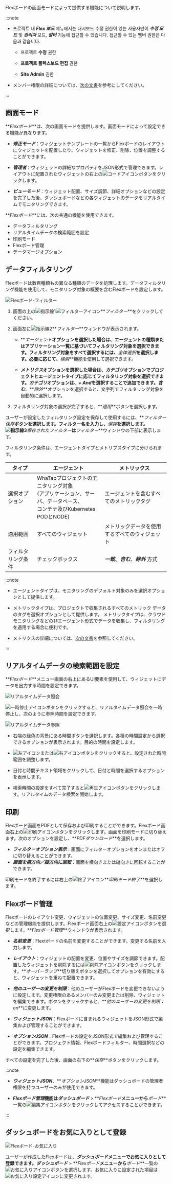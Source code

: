 Flexボードの画面モードによって提供する機能について説明します。

:::note

-   프로젝트 내 **_Flex 보드_** 메뉴에서는 대시보드 수정 권한이 있는 사용자만이 **_수정 모드_** 및 **_관리자_** 모드, **_필터_** 기능에 접근할 수 있습니다. 접근할 수 있는 멤버 권한은 다음과 같습니다.

    -   프로젝트 **수정** 권한 

    -   **프로젝트 플렉스보드 편집** 권한

    -   **Site Admin** 권한

-   メンバー権限の詳細については、[次の文書](../project/project-structure#member-auth)を参考にしてください。

:::

## 画面モード

**_Flexボード_**は、次の画面モードを提供します。画面モードによって設定できる機能が異なります。

-   **_修正モード_**：ウィジェットテンプレートの一覧からFlexボードのレイアウトにウィジェットを配置したり、ウィジェットを修正、削除、位置を調整することができます。

-   **_管理者_**：ウィジェットの詳細なプロパティをJSON形式で管理できます。レイアウトに配置されたウィジェットの右上の![コードアイコン](/img/ico-custom-code.svg)ボタンをクリックします。

-   **_ビューモード_**：ウィジェット配置、サイズ調節、詳細オプションなどの設定を完了した後、ダッシュボードなどの各ウィジェットのデータをリアルタイムでモニタリングできます。

**_Flexボード_**には、次の共通の機能を使用できます。

-   データフィルタリング
-   リアルタイムデータの検索範囲を設定
-   印刷モード
-   Flexボード管理
-   データマージオプション

## データフィルタリング

Flexボードは数百種類もの異なる種類のデータを処理します。データフィルタリング機能を使用して、モニタリング対象の概要を含むFlexボードを設定します。

![Flexボード-フィルター](/img/flexboard-filter.png)

1.  画面の上の![指示線1](/img/number-01.png)![フィルターアイコン](/img/ico-filter.svg)**_フィルター_**をクリックしてください。 

2.  画面左に![指示線2](/img/number-02.png)**_フィルター_**ウィンドウが表示されます。

    -   **_エージェント_**オプションを選択した場合は、エージェントの種類またはアプリケーション一覧に基づいてフィルタリング対象を選択できます。フィルタリング対象をすべて選択するには、**_全体選択_**を選択します。必要に応じて、**_検索_**機能を使用して選択できます。

    -   **_メトリクス_**オプションを選択した場合は、**_カテゴリ_**オプションでプロジェクトとエージェントタイプに応じてフィルタリング対象を選択できます。**_カテゴリ_**オプションは、**_+ And_**を選択することで追加できます。**_含む_**、**_除外_**オプションを選択すると、文字列でフィルタリング対象を自動的に選択します。

3.  フィルタリング対象の選択が完了すると、**_適用_**ボタンを選択します。 

ユーザーが設定したフィルタリング設定を保存して使用するには、**_フィルター保存_**ボタンを選択します。フィルター名を入力し、**_保存_**を選択します。![指示線3](/img/number-03.png)**_保存されたフィルター_**は**_フィルター_**ウィンドウの下部に表示します。

フィルタリング条件は、エージェントタイプとメトリプスタイプに分けられます。

| タイプ       | エージェント                                                                         | メトリックス                        |
| --------- | ------------------------------------------------------------------------------ | ----------------------------- |
| 選択オプション   | WhaTapプロジェクトのモニタリング対象<br/>(アプリケーション、サーバ、データベース、<br/>コンテナ及びKubernetes PODとNODE) | エージェントを含むすべてのメトリックタグ          |
| 適用範囲      | すべてのウィジェット                                                                     | メトリックデータを使用するすべてのウィジェット       |
| フィルタリング条件 | チェックボックス                                                                       | **_一致_**、**_含む_**、**_除外_** 方式 |

:::note

-   エージェントタイプは、モニタリングのデフォルト対象のみを選択オプションとして提供します。

-   メトリックタイプは、プロジェクトで収集されるすべてのメトリック データのタグを選択オプションとして提供します。 メトリックタイプは、クラウドモニタリングなどの非エージェント形式でデータを収集し、フィルタリングを適用する場合に便利です。

-   メトリクスの詳細については、[次の文書](metrics-intro)を参照してください。

:::

## リアルタイムデータの検索範囲を設定

**_Flexボード_**メニュー画面の右上にあるUI要素を使用して、ウィジェットにデータを出力する時間を設定できます。

![リアルタイムデータ照会](/img/flexboard-time-set.png)

![一時停止アイコン](/img/ico-pause.svg)ボタンをクリックすると、リアルタイムデータ照会を一時停止し、次のように参照時間を設定できます。

![リアルタイムデータ参照](/img/flexboard-time-set-pause.png)

-   右端の緑色の背景にある時間ボタンを選択します。各種の時間設定から選択できるオプションが表示されます。目的の時間を設定します。

-   ![左アイコン](/img/left-arrow.svg)または![右アイコン](/img/right-arrow.svg)ボタンをクリックすると、設定された時間範囲を調整します。

-   日付と時間テキスト領域をクリックして、日付と時間を選択するオプションを表示します。

-   検索時間の設定をすべて完了すると![再生アイコン](/img/ico-play-time.svg)ボタンをクリックします。リアルタイムのデータ検索を開始します。

## 印刷

Flexボード画面をPDFとして保存および印刷することができます。Flexボード画面右上の![印刷アイコン](/img/ico-print.svg)ボタンをクリックします。画面を印刷モードに切り替えます。次のオプションを設定し、**_PDFダウンロード_**を選択します。

-   **_フィルターオプション表示_**：画面にフィルターオプションをオンまたはオフに切り替えることができます。
-   **_画面を横方向／縦方向に回転_**：画面を横向きまたは縦向きに回転することができます。

印刷モードを終了するには右上の![終了アイコン](/img/ico-close.svg)**_印刷モード終了_**を選択します。

## Flexボード管理

Flexボードのレイアウト変更、ウィジェットの位置変更、サイズ変更、名前変更などの管理機能を提供します。Flexボード画面右上の![設定アイコン](/img/ico-setting.svg)ボタンを選択します。**_Flexボード管理_**ウィンドウが表示されます。 

-   **_名前変更_**：Flextボードの名前を変更することができます。変更する名前を入力します。

-   **_レイアウト_**：ウィジェットの配置を変更、位置やサイズを調節できます。配置したウィジェットを削除するには![削除アイコン](/img/ico-trash.svg)ボタンをクリックします。**_オーバーラップ_**切り替えボタンを選択してオプションを有効にすると、ウィジェットを重ねて配置できます。

-   **_他のユーザーの変更を制限_**：他のユーザーがFlexボードを変更できないように設定します。変更権限のあるメンバーのみ変更または削除、ウィジェットを編集できます。ボタンをクリックすると、**_他のユーザーの変更を制限：on_**に変更します。

-   **_ウィジェットJSON_**：Flexボードに含まれるウィジェットをJSON形式で編集および管理することができます。

-   **_オプションJSON_**：Flexボードの設定をJSON形式で編集および管理することができます。プロジェクト情報、Flexボードフィルター、時間選択などの設定を編集できます。

すべての設定を完了した後、画面の右下の**_保存_**ボタンをクリックします。

:::note

-   **_ウィジェットJSON_**、**_オプションJSON_**機能はダッシュボードの管理者権限を持つユーザーのみが使用できます。

-   **_Flexボード管理_**機能は**_ダッシュボード_** > **_Flexボード_**メニューから**_ボード_**一覧の![編集アイコン](/img/ico-edit.svg)ボタンをクリックしてアクセスすることができます。

:::

## ダッシュボードをお気に入りとして登録

![Flexボード-お気に入り](/img/flexboard-favorite.png)

ユーザーが作成したFlexボードは、**_ダッシュボード_**メニューでお気に入りとして登録できます。**_ダッシュボード_** > **_Flexボード_**メニューから**_ボード_**一覧の![お気に入りアイコン](/img/ico-favorite.svg)ボタンを選択します。お気に入りに設定された項目は![お気に入り設定アイコン](/img/ico-favorite-check.svg)に変更されます。
